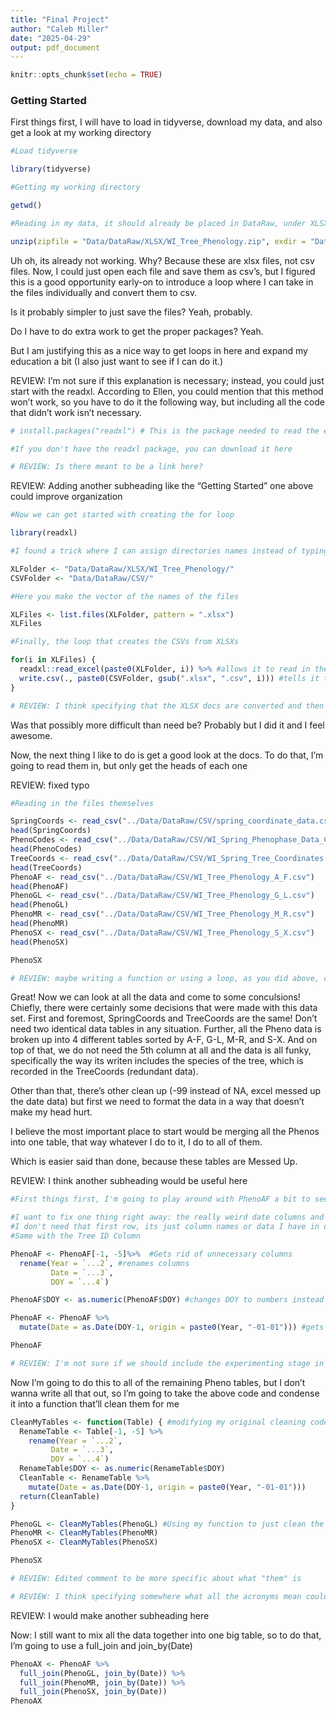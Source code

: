 ```yaml
---
title: "Final Project"
author: "Caleb Miller"
date: "2025-04-29"
output: pdf_document
---
```


```r
knitr::opts_chunk$set(echo = TRUE)
```

### Getting Started

First things first, I will have to load in tidyverse, download my data, and also get a look at my working directory

```r
#Load tidyverse

library(tidyverse)

#Getting my working directory

getwd()

#Reading in my data, it should already be placed in DataRaw, under XLSX

unzip(zipfile = "Data/DataRaw/XLSX/WI_Tree_Phenology.zip", exdir = "Data/DataRaw/XLSX/")
```

Uh oh, its already not working. Why? Because these are xlsx files, not csv files. Now, I could just open each file and save them as csv's, but I figured this is a good opportunity early-on to introduce a loop where I can take in the files individually and convert them to csv.

Is it probably simpler to just save the files? Yeah, probably.

Do I have to do extra work to get the proper packages? Yeah.

But I am justifying this as a nice way to get loops in here and expand my education a bit (I also just want to see if I can do it.)

REVIEW: I'm not sure if this explanation is necessary; instead, you could just start with the readxl. According to Ellen, you could mention that this method won't work, so you have to do it the following way, but including all the code that didn't work isn't necessary.

```r
# install.packages("readxl") # This is the package needed to read the excel documents

#If you don't have the readxl package, you can download it here

# REVIEW: Is there meant to be a link here?
```

REVIEW: Adding another subheading like the "Getting Started" one above could improve organization

```r
#Now we can get started with creating the for loop

library(readxl)

#I found a trick where I can assign directories names instead of typing every time

XLFolder <- "Data/DataRaw/XLSX/WI_Tree_Phenology/"
CSVFolder <- "Data/DataRaw/CSV/"

#Here you make the vector of the names of the files

XLFiles <- list.files(XLFolder, pattern = ".xlsx")
XLFiles

#Finally, the loop that creates the CSVs from XLSXs

for(i in XLFiles) {
  readxl::read_excel(paste0(XLFolder, i)) %>% #allows it to read in the XLSX doc
  write.csv(., paste0(CSVFolder, gsub(".xlsx", ".csv", i))) #tells it to take the XLSX doc, change it to a CSV by changing .xlsx to .csv, then put it in the folder
}

# REVIEW: I think specifying that the XLSX docs are converted and then added to the CSV folder would make it easier to find the csv files
```

Was that possibly more difficult than need be? Probably but I did it and I feel awesome.

Now, the next thing I like to do is get a good look at the docs. To do that, I'm going to read them in, but only get the heads of each one

REVIEW: fixed typo

```r
#Reading in the files themselves

SpringCoords <- read_csv("../Data/DataRaw/CSV/spring_coordinate_data.csv")
head(SpringCoords)
PhenoCodes <- read_csv("../Data/DataRaw/CSV/WI_Spring_Phenophase_Data_Codes.csv")
head(PhenoCodes)
TreeCoords <- read_csv("../Data/DataRaw/CSV/WI_Spring_Tree_Coordinates.csv")
head(TreeCoords)
PhenoAF <- read_csv("../Data/DataRaw/CSV/WI_Tree_Phenology_A_F.csv")
head(PhenoAF)
PhenoGL <- read_csv("../Data/DataRaw/CSV/WI_Tree_Phenology_G_L.csv")
head(PhenoGL)
PhenoMR <- read_csv("../Data/DataRaw/CSV/WI_Tree_Phenology_M_R.csv")
head(PhenoMR)
PhenoSX <- read_csv("../Data/DataRaw/CSV/WI_Tree_Phenology_S_X.csv")
head(PhenoSX)

PhenoSX

# REVIEW: maybe writing a function or using a loop, as you did above, could streamline this process
```

Great! Now we can look at all the data and come to some conculsions! Chiefly, there were certainly some decisions that were made with this data set. First and foremost, SpringCoords and TreeCoords are the same! Don't need two identical data tables in any situation. Further, all the Pheno data is broken up into 4 different tables sorted by A-F, G-L, M-R, and S-X. And on top of that, we do not need the 5th column at all and the data is all funky, specifically the way its writen includes the species of the tree, which is recorded in the TreeCoords (redundant data).

Other than that, there's other clean up (-99 instead of NA, excel messed up the date data) but first we need to format the data in a way that doesn't make my head hurt.

I believe the most important place to start would be merging all the Phenos into one table, that way whatever I do to it, I do to all of them.

Which is easier said than done, because these tables are Messed Up.

REVIEW: I think another subheading would be useful here

```r
#First things first, I'm going to play around with PhenoAF a bit to see if i can format it the way I want

#I want to fix one thing right away: the really weird date columns and weird first column. But how do I do that?
#I don't need that first row, its just column names or data I have in other sheets
#Same with the Tree ID Column

PhenoAF <- PhenoAF[-1, -5]%>%  #Gets rid of unnecessary columns
  rename(Year = `...2`, #renames columns
         Date = `...3`,
         DOY = `...4`)

PhenoAF$DOY <- as.numeric(PhenoAF$DOY) #changes DOY to numbers instead of characters

PhenoAF <- PhenoAF %>% 
  mutate(Date = as.Date(DOY-1, origin = paste0(Year, "-01-01"))) #gets actual date instead of messed-up Excel dates

PhenoAF

# REVIEW: I'm not sure if we should include the experimenting stage in our final product; I believe Ellen said that we should include only our clean code, though we can explain what not to do in the future
```

Now I'm going to do this to all of the remaining Pheno tables, but I don't wanna write all that out, so I'm going to take the above code and condense it into a function that'll clean them for me

```r
CleanMyTables <- function(Table) { #modifying my original cleaning code into a function
  RenameTable <- Table[-1, -5] %>%
    rename(Year = `...2`, 
         Date = `...3`,
         DOY = `...4`)
  RenameTable$DOY <- as.numeric(RenameTable$DOY)
  CleanTable <- RenameTable %>%
    mutate(Date = as.Date(DOY-1, origin = paste0(Year, "-01-01")))
  return(CleanTable)
}

PhenoGL <- CleanMyTables(PhenoGL) #Using my function to just clean the tables
PhenoMR <- CleanMyTables(PhenoMR)
PhenoSX <- CleanMyTables(PhenoSX)

PhenoSX

# REVIEW: Edited comment to be more specific about what "them" is

# REVIEW: I think specifying somewhere what all the acronyms mean could be really helpful (such as GL, MR, SX, AF, AX)
```

REVIEW: I would make another subheading here

Now: I still want to mix all the data together into one big table, so to do that, I'm going to use a full_join and join_by(Date)

```r
PhenoAX <- PhenoAF %>% 
  full_join(PhenoGL, join_by(Date)) %>% 
  full_join(PhenoMR, join_by(Date)) %>% 
  full_join(PhenoSX, join_by(Date))
PhenoAX
```
